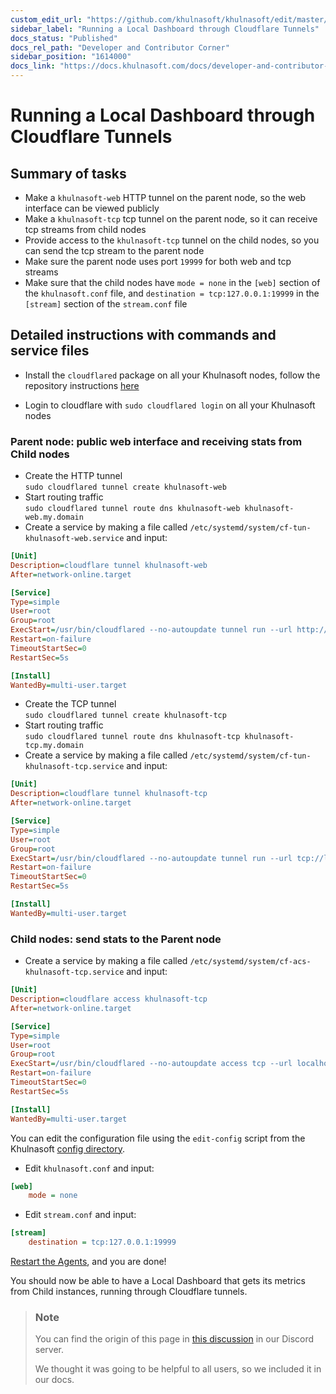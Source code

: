 ```yaml
---
custom_edit_url: "https://github.com/khulnasoft/khulnasoft/edit/master/docs/developer-and-contributor-corner/running-through-cf-tunnels.md"
sidebar_label: "Running a Local Dashboard through Cloudflare Tunnels"
docs_status: "Published"
docs_rel_path: "Developer and Contributor Corner"
sidebar_position: "1614000"
docs_link: "https://docs.khulnasoft.com/docs/developer-and-contributor-corner/running-a-local-dashboard-through-cloudflare-tunnels"
---
```


# Running a Local Dashboard through Cloudflare Tunnels

## Summary of tasks

- Make a `khulnasoft-web` HTTP tunnel on the parent node, so the web interface can be viewed publicly
- Make a `khulnasoft-tcp` tcp tunnel on the parent node, so it can receive tcp streams from child nodes
- Provide access to the `khulnasoft-tcp` tunnel on the child nodes, so you can send the tcp stream to the parent node
- Make sure the parent node uses port `19999` for both web and tcp streams
- Make sure that the child nodes have `mode = none` in the `[web]` section of the `khulnasoft.conf` file, and `destination = tcp:127.0.0.1:19999` in the `[stream]` section of the `stream.conf` file

## Detailed instructions with commands and service files

- Install the `cloudflared` package on all your Khulnasoft nodes, follow the repository instructions [here](https://pkg.cloudflare.com/index.html)

- Login to cloudflare with `sudo cloudflared login` on all your Khulnasoft nodes

### Parent node: public web interface and receiving stats from Child nodes

- Create the HTTP tunnel  
    `sudo cloudflared tunnel create khulnasoft-web`
- Start routing traffic  
    `sudo cloudflared tunnel route dns khulnasoft-web khulnasoft-web.my.domain`
- Create a service by making a file called `/etc/systemd/system/cf-tun-khulnasoft-web.service` and input:

```ini
[Unit]
Description=cloudflare tunnel khulnasoft-web
After=network-online.target

[Service]
Type=simple
User=root
Group=root
ExecStart=/usr/bin/cloudflared --no-autoupdate tunnel run --url http://localhost:19999 khulnasoft-web
Restart=on-failure
TimeoutStartSec=0
RestartSec=5s

[Install]
WantedBy=multi-user.target
```

- Create the TCP tunnel  
  `sudo cloudflared tunnel create khulnasoft-tcp`
- Start routing traffic  
  `sudo cloudflared tunnel route dns khulnasoft-tcp khulnasoft-tcp.my.domain`
- Create a service by making a file called `/etc/systemd/system/cf-tun-khulnasoft-tcp.service` and input:

```ini
[Unit]
Description=cloudflare tunnel khulnasoft-tcp
After=network-online.target

[Service]
Type=simple
User=root
Group=root
ExecStart=/usr/bin/cloudflared --no-autoupdate tunnel run --url tcp://localhost:19999 khulnasoft-tcp
Restart=on-failure
TimeoutStartSec=0
RestartSec=5s

[Install]
WantedBy=multi-user.target
```

### Child nodes: send stats to the Parent node

- Create a service by making a file called `/etc/systemd/system/cf-acs-khulnasoft-tcp.service` and input:

```ini
[Unit]
Description=cloudflare access khulnasoft-tcp
After=network-online.target

[Service]
Type=simple
User=root
Group=root
ExecStart=/usr/bin/cloudflared --no-autoupdate access tcp --url localhost:19999 --tunnel-host khulnasoft-tcp.my.domain
Restart=on-failure
TimeoutStartSec=0
RestartSec=5s

[Install]
WantedBy=multi-user.target
```

You can edit the configuration file using the `edit-config` script from the Khulnasoft [config directory](/docs/khulnasoft-agent/configuration#the-khulnasoft-config-directory).

- Edit `khulnasoft.conf` and input:

```ini
[web]
    mode = none
```

- Edit `stream.conf` and input:

```ini
[stream]
    destination = tcp:127.0.0.1:19999
```

[Restart the Agents](/docs/khulnasoft-agent/maintenance/service-control), and you are done!

You should now be able to have a Local Dashboard that gets its metrics from Child instances, running through Cloudflare tunnels.

> ### Note
>
> You can find the origin of this page in [this discussion](https://discord.com/channels/847502280503590932/1154164395799216189/1154556625944854618) in our Discord server.
>
> We thought it was going to be helpful to all users, so we included it in our docs.
